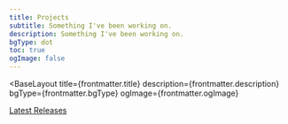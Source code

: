 ```yaml
---
title: Projects
subtitle: Something I've been working on.
description: Something I've been working on.
bgType: dot
toc: true
ogImage: false
---
```



<BaseLayout
  title={frontmatter.title}
  description={frontmatter.description}
  bgType={frontmatter.bgType}
  ogImage={frontmatter.ogImage}
>
  <WideLayout title={frontmatter.title} subtitle={frontmatter.subtitle}>
    <div slot="button" class="flex flex-warp justify-center items-center gap-4">
      <a class="btn-orange" href={getUrl('/releases/')}>
        <div class="i-ph:rocket-launch-duotone transition-all ease-out duration-200"></div>
        <p class="inline-block my-0! ml-1.5">Latest Releases</p>
      </a>
    </div>
    <GroupView pageToc={frontmatter.toc} />
  </WideLayout>
</BaseLayout>
